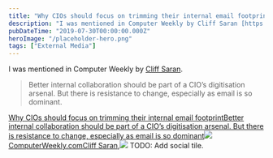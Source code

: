 ```yaml
---
title: "Why CIOs should focus on trimming their internal email footprint"
description: "I was mentioned in Computer Weekly by Cliff Saran [https://twitter.com/cliffsaran]"
pubDateTime: "2019-07-30T00:00:00.000Z"
heroImage: "/placeholder-hero.png"
tags: ["External Media"]
---
```


I was mentioned in Computer Weekly by [Cliff Saran](https://twitter.com/cliffsaran).

> Better internal collaboration should be part of a CIO’s digitisation arsenal. But there is resistance to change, especially as email is so dominant.

[Why CIOs should focus on trimming their internal email footprintBetter internal collaboration should be part of a CIO’s digitisation arsenal. But there is resistance to change, especially as email is so dominant![](https://www.computerweekly.com/apple-touch-icon-precomposed.png)ComputerWeekly.comCliff Saran,![](https://cdn.ttgtmedia.com/visuals/searchSalesForce/customer_experience/salesforce_article_017.jpg)](https://www.computerweekly.com/news/252467564/Why-CIOs-should-focus-on-trimming-their-internal-email-footprint)
TODO: Add social tile.

